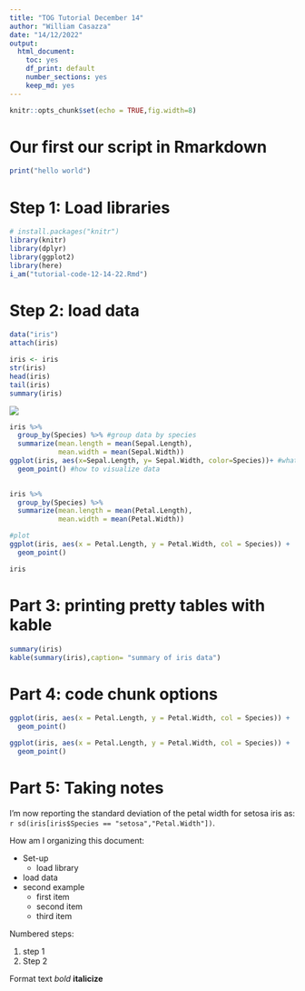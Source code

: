 ```yaml
---
title: "TOG Tutorial December 14"
author: "William Casazza"
date: "14/12/2022"
output:
  html_document: 
    toc: yes
    df_print: default
    number_sections: yes
    keep_md: yes
---
```


```r
knitr::opts_chunk$set(echo = TRUE,fig.width=8)
```

# Our first our script in Rmarkdown

```r
print("hello world")
```
# Step 1: Load libraries

```r
# install.packages("knitr")
library(knitr)
library(dplyr)
library(ggplot2)
library(here)
i_am("tutorial-code-12-14-22.Rmd")
```


# Step 2: load data

```r
data("iris")
attach(iris)

iris <- iris
str(iris)
head(iris)
tail(iris)
summary(iris)
```
![](iris_image.png)

```r
iris %>%
  group_by(Species) %>% #group data by species
  summarize(mean.length = mean(Sepal.Length),
            mean.width = mean(Sepal.Width))
ggplot(iris, aes(x=Sepal.Length, y= Sepal.Width, color=Species))+ #what data
  geom_point() #how to visualize data
  
```

```r
iris %>% 
  group_by(Species) %>% 
  summarize(mean.length = mean(Petal.Length),
            mean.width = mean(Petal.Width))

#plot
ggplot(iris, aes(x = Petal.Length, y = Petal.Width, col = Species)) +
  geom_point()
```
```r
iris
```
# Part 3: printing pretty tables with kable
```r
summary(iris)
kable(summary(iris),caption= "summary of iris data")
```

# Part 4: code chunk options

```r
ggplot(iris, aes(x = Petal.Length, y = Petal.Width, col = Species)) +
  geom_point()
```

```r
ggplot(iris, aes(x = Petal.Length, y = Petal.Width, col = Species)) +
  geom_point()
```

# Part 5: Taking notes

I'm now reporting the standard deviation of the petal width for setosa iris as: `r sd(iris[iris$Species == "setosa","Petal.Width"])`. 

How am I organizing this document:

  * Set-up
    * load library
   * load data
  * second example
    + first item
    - second item
    * third item
    
Numbered steps:

1. step 1
1. Step 2

Format text *bold* **italicize**
